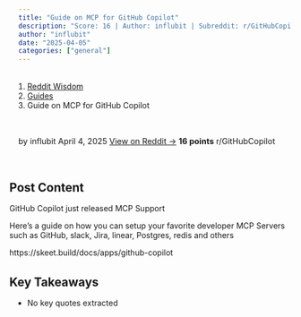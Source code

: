 ```yaml
---
title: "Guide on MCP for GitHub Copilot"
description: "Score: 16 | Author: influbit | Subreddit: r/GitHubCopilot"
author: "influbit"
date: "2025-04-05"
categories: ["general"]
---
```


<nav aria-label="breadcrumb">
  <ol class="breadcrumb">
    <li class="breadcrumb-item"><a href="../../../index.html">Reddit Wisdom</a></li>
    <li class="breadcrumb-item"><a href="../../index.html">Guides</a></li>
    <li class="breadcrumb-item active" aria-current="page">Guide on MCP for GitHub Copilot</li>
  </ol>
</nav>

<div class="post-meta">
  <span class="author">by influbit</span>
  <span class="date">April 4, 2025</span>
  <span class="reddit-link"><a href="https://reddit.com/r/GithubCopilot/comments/1jrpena/guide_on_mcp_for_github_copilot/" target="_blank">View on Reddit →</a></span>
  <span class="score">16 points</span>
  <span class="subreddit">r/GitHubCopilot</span>
</div>


## Post Content

GitHub Copilot just released MCP Support

Here’s a guide on how you can setup your favorite developer MCP Servers such as GitHub, slack, Jira, linear, Postgres, redis and others

https://skeet.build/docs/apps/github-copilot

## Key Takeaways

- No key quotes extracted

<style>
.post-meta {
  display: flex;
  gap: 1.5rem;
  flex-wrap: wrap;
  margin: 1rem 0 2rem 0;
  padding: 1rem;
  background: var(--bs-light);
  border-radius: 0.5rem;
  font-size: 0.9rem;
}

.post-meta span {
  color: var(--bs-secondary);
}

.post-meta .score {
  color: var(--bs-success);
  font-weight: bold;
}

.post-actions {
  display: flex;
  gap: 1rem;
  margin: 2rem 0;
}

.post-content {
  line-height: 1.8;
  font-size: 1.1rem;
}

h2, h3, h4 {
  margin-top: 2rem;
  margin-bottom: 1rem;
}

ul, ol {
  margin: 1rem 0;
  padding-left: 2rem;
}

blockquote {
  border-left: 4px solid var(--bs-primary);
  padding-left: 1rem;
  margin: 1.5rem 0;
  font-style: italic;
}

code {
  background: var(--bs-light);
  padding: 0.2rem 0.4rem;
  border-radius: 0.25rem;
}

pre {
  background: var(--bs-light);
  padding: 1rem;
  border-radius: 0.5rem;
  overflow-x: auto;
}
</style>